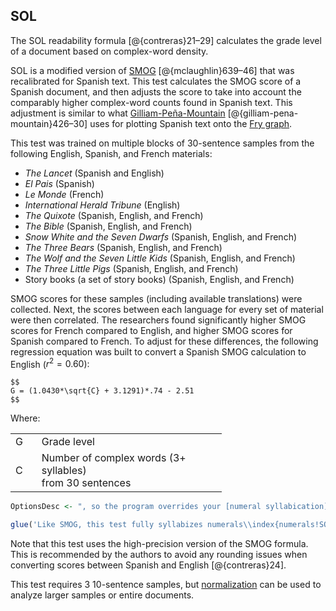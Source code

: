## SOL\index{SOL|(ii} {#sol-spanish}

The SOL readability formula [@{contreras}21–29] calculates the grade level of a document based on complex-word density.

SOL is a modified version of [SMOG](#smog-test)\index{SMOG!variations!SOL (Spanish)} [@{mclaughlin}639–46] that was recalibrated for Spanish text. This test calculates the SMOG score of a Spanish document, and then adjusts the score to take into account the comparably higher complex-word counts found in Spanish text. This adjustment is similar to what [Gilliam-Peña-Mountain](#gilliam-pena-mountain-fry-graph)\index{Gilliam-Peña-Mountain!compared to SOL} [@{gilliam-pena-mountain}426–30] uses for plotting Spanish text onto the [Fry graph](#fry-test)\index{Fry}.

This test was trained on multiple blocks of 30-sentence samples from the following English, Spanish, and French materials:

- *The Lancet* (Spanish and English)
- *El Pais* (Spanish)
- *Le Monde* (French)
- *International Herald Tribune* (English)
- *The Quixote* (Spanish, English, and French)
- *The Bible* (Spanish, English, and French)
- *Snow White and the Seven Dwarfs* (Spanish, English, and French)
- *The Three Bears* (Spanish, English, and French)
- *The Wolf and the Seven Little Kids* (Spanish, English, and French)
- *The Three Little Pigs* (Spanish, English, and French)
- Story books (a set of story books) (Spanish, English, and French)

SMOG scores for these samples (including available translations) were collected. Next, the scores between each language for every set of material were then correlated. The researchers found significantly higher SMOG scores for French compared to English, and higher SMOG scores for Spanish compared to French. To adjust for these differences, the following regression equation was built to convert a Spanish SMOG calculation to English ($r^2 = 0.60$):

```definition
$$
G = (1.0430*\sqrt{C} + 3.1291)*.74 - 2.51
$$
```

Where:

+:----+:----------------------------------------+
| G   | Grade level                             |
+-----+-----------------------------------------+
| C   | Number of complex words (3+ syllables)\ |
|     | from 30 sentences                       |
+-----+-----------------------------------------+

```r
OptionsDesc <- ", so the program overrides your [numeral syllabication](#sec-document-analysis) setting for this test"

glue('Like SMOG, this test fully syllabizes numerals\\index{numerals!SOL} (i.e., sounds them out)$if_else(UserManualMode, OptionsDesc, "")^. It also excludes lists and tables, but includes headers and footers [@{contreras}23]. (SMOG does not explicitly follow this rule.)', .open='$', .close='^')
```

Note that this test uses the high-precision version of the SMOG formula. This is recommended by the authors to avoid any rounding issues when converting scores between Spanish and English [@{contreras}24].

This test requires 3 10-sentence samples, but [normalization](#sec-glossary) can be used to analyze larger samples or entire documents.\index{SOL|)}